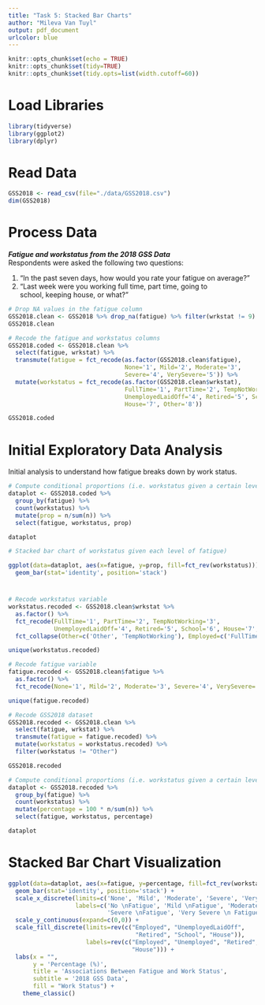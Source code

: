 ```yaml
---
title: "Task 5: Stacked Bar Charts"
author: "Mileva Van Tuyl"
output: pdf_document
urlcolor: blue
---
```


```r
knitr::opts_chunk$set(echo = TRUE)
knitr::opts_chunk$set(tidy=TRUE)
knitr::opts_chunk$set(tidy.opts=list(width.cutoff=60))
```

# Load Libraries
```r
library(tidyverse)
library(ggplot2)
library(dplyr)
```

# Read Data
```r
GSS2018 <- read_csv(file="./data/GSS2018.csv")
dim(GSS2018)
```

# Process Data
***Fatigue and workstatus from the 2018 GSS Data***    
Respondents were asked the following two questions:  

1. “In the past seven days, how would you rate your fatigue on average?”  
2. "Last week were you working full time, part time, going to   
school, keeping house, or what?"

```r
# Drop NA values in the fatigue column 
GSS2018.clean <- GSS2018 %>% drop_na(fatigue) %>% filter(wrkstat != 9)
GSS2018.clean
```

```r
# Recode the fatigue and workstatus columns
GSS2018.coded <- GSS2018.clean %>% 
  select(fatigue, wrkstat) %>% 
  transmute(fatigue = fct_recode(as.factor(GSS2018.clean$fatigue), 
                                 None='1', Mild='2', Moderate='3', 
                                 Severe='4', VerySevere='5')) %>%
  mutate(workstatus = fct_recode(as.factor(GSS2018.clean$wrkstat), 
                                 FullTime='1', PartTime='2', TempNotWorking='3', 
                                 UnemployedLaidOff='4', Retired='5', School='6', 
                                 House='7', Other='8'))

GSS2018.coded
```
# Initial Exploratory Data Analysis
Initial analysis to understand how fatigue breaks down by work status.

```r
# Compute conditional proportions (i.e. workstatus given a certain level of fatigue)
dataplot <- GSS2018.coded %>% 
  group_by(fatigue) %>% 
  count(workstatus) %>% 
  mutate(prop = n/sum(n)) %>%
  select(fatigue, workstatus, prop)

dataplot
```

```r
# Stacked bar chart of workstatus given each level of fatigue)

ggplot(data=dataplot, aes(x=fatigue, y=prop, fill=fct_rev(workstatus))) + 
  geom_bar(stat='identity', position='stack')
```

# 
  

```r
# Recode workstatus variable
workstatus.recoded <- GSS2018.clean$wrkstat %>% 
  as.factor() %>% 
  fct_recode(FullTime='1', PartTime='2', TempNotWorking='3', 
             UnemployedLaidOff='4', Retired='5', School='6', House='7', Other='8') %>%
  fct_collapse(Other=c('Other', 'TempNotWorking'), Employed=c('FullTime', 'PartTime')) 

unique(workstatus.recoded)
```


```r
# Recode fatigue variable
fatigue.recoded <- GSS2018.clean$fatigue %>%
  as.factor() %>%
  fct_recode(None='1', Mild='2', Moderate='3', Severe='4', VerySevere='5') 

unique(fatigue.recoded)
```

```r
# Recode GSS2018 dataset
GSS2018.recoded <- GSS2018.clean %>% 
  select(fatigue, wrkstat) %>% 
  transmute(fatigue = fatigue.recoded) %>%
  mutate(workstatus = workstatus.recoded) %>%
  filter(workstatus != "Other")

GSS2018.recoded
```

```r
# Compute conditional proportions (i.e. workstatus given a certain level of fatigue)
dataplot <- GSS2018.recoded %>% 
  group_by(fatigue) %>% 
  count(workstatus) %>% 
  mutate(percentage = 100 * n/sum(n)) %>%
  select(fatigue, workstatus, percentage)

dataplot
```
# Stacked Bar Chart Visualization

```r
ggplot(data=dataplot, aes(x=fatigue, y=percentage, fill=fct_rev(workstatus))) + 
  geom_bar(stat='identity', position='stack') +
  scale_x_discrete(limits=c('None', 'Mild', 'Moderate', 'Severe', 'VerySevere'),
                   labels=c('No \nFatigue', 'Mild \nFatigue', 'Moderate \nFatigue',
                            'Severe \nFatigue', 'Very Severe \n Fatigue')) +
  scale_y_continuous(expand=c(0,0)) +
  scale_fill_discrete(limits=rev(c("Employed", "UnemployedLaidOff", 
                                    "Retired", "School", "House")),
                      labels=rev(c("Employed", "Unemployed", "Retired", "School", 
                                   "House"))) + 
  labs(x = "",
       y = 'Percentage (%)',
       title = 'Associations Between Fatigue and Work Status',
       subtitle = '2018 GSS Data', 
       fill = "Work Status") +
    theme_classic() 

```